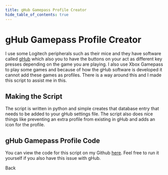 ```yaml
---
title: gHub Gamepass Profile Creator
hide_table_of_contents: true
---
```



# gHub Gamepass Profile Creator
I use some Logitech peripherals such as their mice and they have software called [gHub](https://www.logitechg.com/en-us/innovation/g-hub.html) which also you to have the buttons on your act as different key presses depending on the game you are playing. I also use Xbox Gamepass to play some games and because of how the gHub software is developed it cannot add these games as profiles. There is a way around this and I made this script to assist me in this.

## Making the Script
The script is written in python and simple creates that database entry that needs to be added to your gHub settings file. The script also does nice things like preventing an extra profile from existing in gHub and adds an icon for the profile. 

## gHub Gamepass Profile Code
You can view the code for this script on my Github [here](https://github.com/TheJewGamer/gHub_GamePass_Profile_Creator). Feel free to run it yourself if you also have this issue with gHub.

<div className='buttonCenter'>
    <Link
        className="buttonsStyle"
        to="/projects/">
        Back
    </Link>
</div>